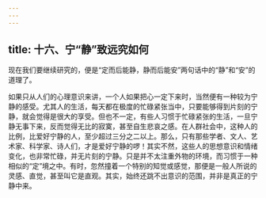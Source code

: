 ```yaml
---
---
---
```

title: 十六、宁“静”致远究如何
---




现在我们要继续研究的，便是“定而后能静，静而后能安”两句话中的“静”和“安”的道理了。

如果只从人们的心理意识来讲，一个人如果把心一定下来时，当然便有一种较为宁静的感受。尤其人的生活，每天都在极度的忙碌紧张当中，只要能够得到片刻的宁静，就会觉得是很大的享受。但也不一定，有些人习惯于忙碌紧张的生活，一旦宁静无事下来，反而觉得无比的寂寞，甚至自生悲哀之感。在人群社会中，这种人的比例，比爱好宁静的人，至少超过三分之二以上。那么，只有那些学者、文人、艺术家、科学家、诗人们，才是爱好宁静的啰！其实不然，这些人的思想意识和情绪变化，也非常忙碌，并无片刻的宁静。只是并不太注重外物的环境，而习惯于一种相似的“定”境之中。有时，忽然撞着一个特别的知觉或感觉，那便是一般人所说的灵感、直觉，甚至叫它是直观。其实，始终还跳不出意识的范围，并非是真正的宁静中来。